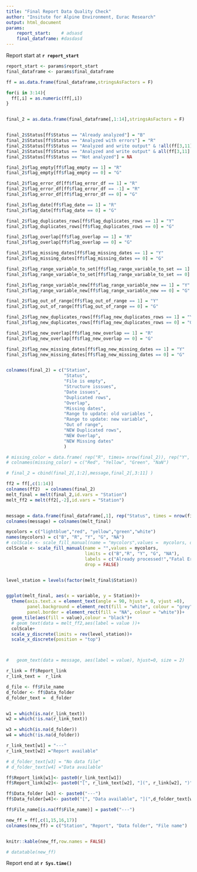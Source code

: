 ```yaml
---
title: "Final Report Data Quality Check"
author: "Insitute for Alpine Environment, Eurac Research"
output: html_document
params:
    report_start:    # adsasd    
    final_dataframe: #dasdasd
---
```



Report start at **`r report_start`**

```r

report_start <- params$report_start
final_dataframe <- params$final_dataframe

```




<!-- aggiungere parte tabella che per ogni file ho la flag_df -->

```r

ff = as.data.frame(final_dataframe,stringsAsFactors = F)

for(i in 3:14){
  ff[,i] = as.numeric(ff[,i])
}


final_2 = as.data.frame(final_dataframe[,1:14],stringsAsFactors = F)


final_2$Status[ff$Status == "Already analyzed"] = "B" 
final_2$Status[ff$Status == "Analyzed with errors"] = "R" 
final_2$Status[ff$Status == "Analyzed and write output" & !all(ff[3,11] == 0)] = "Y" 
final_2$Status[ff$Status == "Analyzed and write output" & all(ff[3,11] == 0)] = "G" 
final_2$Status[ff$Status == "Not analyzed"] = NA

final_2$flag_empty[ff$flag_empty == 1] = "R" 
final_2$flag_empty[ff$flag_empty == 0] = "G"

final_2$flag_error_df[ff$flag_error_df == 1] = "R"
final_2$flag_error_df[ff$flag_error_df == -1] = "R" 
final_2$flag_error_df[ff$flag_error_df == 0] = "G"

final_2$flag_date[ff$flag_date == 1] = "R" 
final_2$flag_date[ff$flag_date == 0] = "G"

final_2$flag_duplicates_rows[ff$flag_duplicates_rows == 1] = "Y" 
final_2$flag_duplicates_rows[ff$flag_duplicates_rows == 0] = "G"

final_2$flag_overlap[ff$flag_overlap == 1] = "R" 
final_2$flag_overlap[ff$flag_overlap == 0] = "G"

final_2$flag_missing_dates[ff$flag_missing_dates == 1] = "Y" 
final_2$flag_missing_dates[ff$flag_missing_dates == 0] = "G"

final_2$flag_range_variable_to_set[ff$flag_range_variable_to_set == 1] = "Y" 
final_2$flag_range_variable_to_set[ff$flag_range_variable_to_set == 0] = "G"

final_2$flag_range_variable_new[ff$flag_range_variable_new == 1] = "Y" 
final_2$flag_range_variable_new[ff$flag_range_variable_new == 0] = "G"

final_2$flag_out_of_range[ff$flag_out_of_range == 1] = "Y" 
final_2$flag_out_of_range[ff$flag_out_of_range == 0] = "G"

final_2$flag_new_duplicates_rows[ff$flag_new_duplicates_rows == 1] = "Y" 
final_2$flag_new_duplicates_rows[ff$flag_new_duplicates_rows == 0] = "G"

final_2$flag_new_overlap[ff$flag_new_overlap == 1] = "R" 
final_2$flag_new_overlap[ff$flag_new_overlap == 0] = "G"

final_2$flag_new_missing_dates[ff$flag_new_missing_dates == 1] = "Y" 
final_2$flag_new_missing_dates[ff$flag_new_missing_dates == 0] = "G"


colnames(final_2) = c("Station",
                      "Status",
                      "File is empty",
                      "Structure isssues",
                      "Date issues",
                      "Duplicated rows",
                      "Overlap",
                      "Missing dates",
                      "Range to update: old variables ",
                      "Range to update: new variable",
                      "Out of range",
                      "NEW Duplicated rows",
                      "NEW Overlap",
                      "NEW Missing dates"
                      )

# missing_color = data.frame( rep("R", times= nrow(final_2)), rep("Y", times= nrow(final_2)),rep("G", times= nrow(final_2)),rep(NA, times= nrow(final_2)))
# colnames(missing_color) = c("Red", "Yellow", "Green", "NaN")

# final_2 = cbind(final_2[,1:2],message,final_2[,3:11] )

ff2 = ff[,c(1:14)]
colnames(ff2)  = colnames(final_2)
melt_final = melt(final_2,id.vars = "Station")
melt_ff2 = melt(ff2[,-2],id.vars = "Station")


message = data.frame(final_dataframe[,1], rep("Status", times = nrow(final_dataframe)), final_dataframe [,2])
colnames(message) = colnames(melt_final)

mycolors = c("lightblue","red", "yellow","green","white")
names(mycolors) = c("B", "R", "Y", "G", "NA")
# colScale <- scale_fill_manual(name = "mycolors",values =  mycolors, drop = FALSE)
colScale <- scale_fill_manual(name = "",values = mycolors,
                              limits = c("B","R", "Y", "G", "NA"),
                              labels = c("Already processed!","Fatal Error!", "Warning!", "OK!", "Not Evaluated!"),
                              drop = FALSE)


level_station = levels(factor(melt_final$Station))


ggplot(melt_final, aes(x = variable, y = Station))+
  theme(axis.text.x = element_text(angle = 90, hjust = 0, vjust =0),
        panel.background = element_rect(fill = "white", colour = "grey"),
        panel.border = element_rect(fill = "NA", colour = "white"))+
  geom_tile(aes(fill = value),colour = "black")+
  # geom_text(data = melt_ff2,aes(label = value ))+
  colScale+
  scale_y_discrete(limits = rev(level_station))+
  scale_x_discrete(position = "top")



#   geom_text(data = message, aes(label = value), hjust=0, size = 2)


```

```r
r_link = ff$Report_link
r_link_text =  r_link

d_file <- ff$File_name
d_folder <- ff$Data_folder
d_folder_text =  d_folder


w1 = which(is.na(r_link_text))
w2 = which(!is.na(r_link_text))

w3 = which(is.na(d_folder))
w4 = which(!is.na(d_folder))

r_link_text[w1] = "---"
r_link_text[w2] ="Report available"

# d_folder_text[w3] = "No data file"
# d_folder_text[w4] ="Data available"

ff$Report_link[w1]<- paste0(r_link_text[w1])
ff$Report_link[w2]<- paste0("[", r_link_text[w2], "](", r_link[w2], ")")

ff$Data_folder [w3] <- paste0("---")
ff$Data_folder[w4]<- paste0("[", "Data available", "](",d_folder_text[w4], ")")

ff$File_name[is.na(ff$File_name)] = paste0("---")

new_ff = ff[,c(1,15,16,17)]
colnames(new_ff) = c("Station", "Report", "Data folder", "File name")


knitr::kable(new_ff,row.names = FALSE)

# datatable(new_ff)
```



Report end at **`r Sys.time()`**
